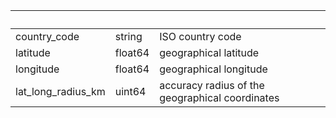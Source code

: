 | &nbsp;             | &nbsp;  | &nbsp;                                          |
| ------------------ | ------- | ----------------------------------------------- |
| country_code       | string  | ISO country code                                |
| latitude           | float64 | geographical latitude                           |
| longitude          | float64 | geographical longitude                          |
| lat_long_radius_km | uint64  | accuracy radius of the geographical coordinates |
